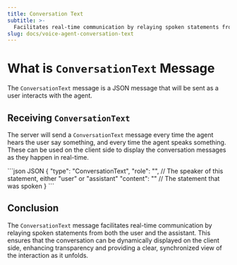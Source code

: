 ```yaml
---
title: Conversation Text
subtitle: >-
  Facilitates real-time communication by relaying spoken statements from both the user and the agent.
slug: docs/voice-agent-conversation-text
---
```



<Markdown src="../snippets/voice-agent.mdx" />

# What is `ConversationText` Message

The `ConversationText` message is a JSON message that will be sent as a user interacts with the agent.

## Receiving `ConversationText`

The server will send a `ConversationText` message every time the agent hears the user say something, and every time the agent speaks something. These can be used on the client side to display the conversation messages as they happen in real-time.

<CodeGroup>
  ```json JSON
  {
    "type": "ConversationText",
    "role": "", // The speaker of this statement, either "user" or "assistant"
    "content": "" // The statement that was spoken
  }
  ```
</CodeGroup>

## Conclusion

The `ConversationText` message facilitates real-time communication by relaying spoken statements from both the user and the assistant. This ensures that the conversation can be dynamically displayed on the client side, enhancing transparency and providing a clear, synchronized view of the interaction as it unfolds.
